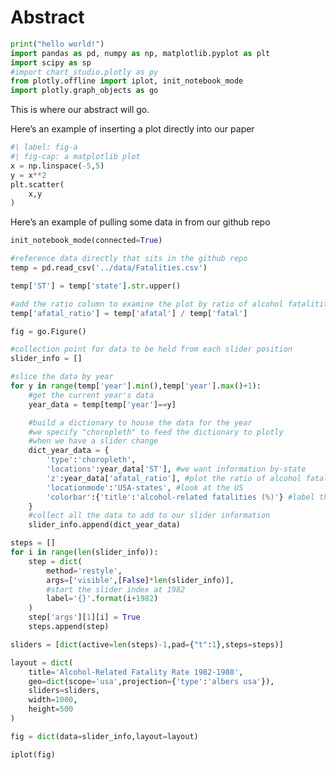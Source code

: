 # Abstract {#sec-abstract}

```{python}
print("hello world!")
import pandas as pd, numpy as np, matplotlib.pyplot as plt
import scipy as sp
#import chart_studio.plotly as py
from plotly.offline import iplot, init_notebook_mode
import plotly.graph_objects as go


```

This is where our abstract will go.

Here's an example of inserting a plot directly into our paper

```{python}
#| label: fig-a
#| fig-cap: a matplotlib plot
x = np.linspace(-5,5)
y = x**2
plt.scatter(
    x,y
)
```

Here's an example of pulling some data in from our github repo

```{python}
init_notebook_mode(connected=True)

#reference data directly that sits in the github repo
temp = pd.read_csv('../data/Fatalities.csv')

temp['ST'] = temp['state'].str.upper()

#add the ratio column to examine the plot by ratio of alcohol fatalitites to all fatalities
temp['afatal_ratio'] = temp['afatal'] / temp['fatal']

fig = go.Figure()

#collection point for data to be held from each slider position
slider_info = []

#slice the data by year 
for y in range(temp['year'].min(),temp['year'].max()+1):
    #get the current year's data
    year_data = temp[temp['year']==y]

    #build a dictionary to house the data for the year
    #we specify "choropleth" to feed the dictionary to plotly
    #when we have a slider change
    dict_year_data = {
        'type':'choropleth',
        'locations':year_data['ST'], #we want information by-state
        'z':year_data['afatal_ratio'], #plot the ratio of alcohol fatalities to all fatalities.
        'locationmode':'USA-states', #look at the US
        'colorbar':{'title':'alcohol-related fatalities (%)'} #label the color axis
    }
    #collect all the data to add to our slider information
    slider_info.append(dict_year_data)

steps = []
for i in range(len(slider_info)):
    step = dict(
        method='restyle',
        args=['visible',[False]*len(slider_info)],
        #start the slider index at 1982
        label='{}'.format(i+1982)
    )
    step['args'][1][i] = True
    steps.append(step)

sliders = [dict(active=len(steps)-1,pad={"t":1},steps=steps)]

layout = dict(
    title='Alcohol-Related Fatality Rate 1982-1988',
    geo=dict(scope='usa',projection={'type':'albers usa'}),
    sliders=sliders,
    width=1000,
    height=500
)

fig = dict(data=slider_info,layout=layout)

iplot(fig)

```